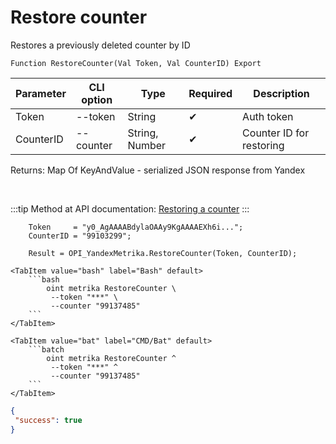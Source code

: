 ﻿---
sidebar_position: 5
---


# Restore counter
 Restores a previously deleted counter by ID



`Function RestoreCounter(Val Token, Val CounterID) Export`

  | Parameter | CLI option | Type | Required | Description |
  |-|-|-|-|-|
  | Token | --token | String | &#x2714; | Auth token |
  | CounterID | --counter | String, Number | &#x2714; | Counter ID for restoring |

  
  Returns:  Map Of KeyAndValue - serialized JSON response from Yandex

<br/>

:::tip
Method at API documentation: [Restoring a counter](https://yandex.ru/dev/metrika/en/management/openapi/counter/undeleteCounter)
:::
<br/>


```bsl title="1C:Enterprise/OneScript code example"
    Token     = "y0_AgAAAABdylaOAAy9KgAAAAEXh6i...";
    CounterID = "99103299";

    Result = OPI_YandexMetrika.RestoreCounter(Token, CounterID);
```
 

 <Tabs>
  
    <TabItem value="bash" label="Bash" default>
        ```bash
            oint metrika RestoreCounter \
             --token "***" \
             --counter "99137485"
        ```
    </TabItem>
  
    <TabItem value="bat" label="CMD/Bat" default>
        ```batch
            oint metrika RestoreCounter ^
             --token "***" ^
             --counter "99137485"
        ```
    </TabItem>
</Tabs>


```json title="Result"
{
 "success": true
}
```

